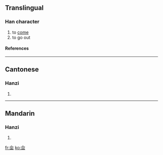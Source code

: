 ==Translingual==
===Han character===
{{Han char|rad=入|as=05|sn=7|four=|canj=人山山 (OUU)}}
# to [[come]]
# to go out
====References====
{{Han ref|kx=0126.120|hdz=10129.040|uh=34B4|ud=13492}}

----
==Cantonese==
===Hanzi===
{{yue-hanzi|jyut=|y=gwaat1}}
# {{defn|Cantonese}}

----
==Mandarin==
===Hanzi===
{{cmn-hanzi|pin=[[gǔ]] (gu3)|wg=ku<sup>3</sup>}}
# {{defn|Mandarin}}

[[fr:㒴]]
[[ko:㒴]]